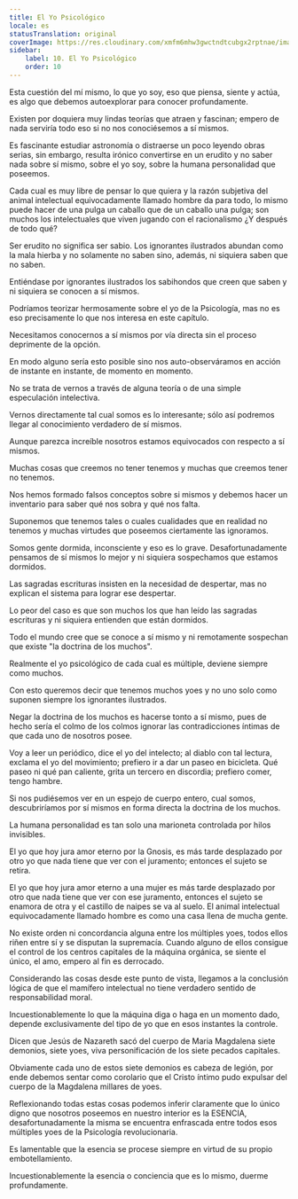 ```yaml
---
title: El Yo Psicológico
locale: es
statusTranslation: original
coverImage: https://res.cloudinary.com/xmfm6mhw3gwctndtcubgx2rptnae/image/upload/v1741354419/small_cover_la_gran_rebelion_28716e29d2.webp
sidebar:
    label: 10. El Yo Psicológico
    order: 10
---
```

Esta cuestión del mí mismo, lo que yo soy, eso que piensa, siente y actúa, es algo que debemos autoexplorar para conocer profundamente.

Existen por doquiera muy lindas teorías que atraen y fascinan; empero de nada serviría todo eso si no nos conociésemos a sí mismos.

Es fascinante estudiar astronomía o distraerse un poco leyendo obras serias, sin embargo, resulta irónico convertirse en un erudito y no saber nada sobre sí mismo, sobre el yo soy, sobre la humana personalidad que poseemos.

Cada cual es muy libre de pensar lo que quiera y la razón subjetiva del animal intelectual equivocadamente llamado hombre da para todo, lo mismo puede hacer de una pulga un caballo que de un caballo una pulga; son muchos los intelectuales que viven jugando con el racionalismo ¿Y después de todo qué?

Ser erudito no significa ser sabio. Los ignorantes ilustrados abundan como la mala hierba y no solamente no saben sino, además, ni siquiera saben que no saben.

Entiéndase por ignorantes ilustrados los sabihondos que creen que saben y ni siquiera se conocen a sí mismos.

Podríamos teorizar hermosamente sobre el yo de la Psicología, mas no es eso precisamente lo que nos interesa en este capítulo.

Necesitamos conocernos a sí mismos por vía directa sin el proceso deprimente de la opción.

En modo alguno sería esto posible sino nos auto-observáramos en acción de instante en instante, de momento en momento.

No se trata de vernos a través de alguna teoría o de una simple especulación intelectiva.

Vernos directamente tal cual somos es lo interesante; sólo así podremos llegar al conocimiento verdadero de sí mismos.

Aunque parezca increíble nosotros estamos equivocados con respecto a sí mismos.

Muchas cosas que creemos no tener tenemos y muchas que creemos tener no tenemos.

Nos hemos formado falsos conceptos sobre si mismos y debemos hacer un inventario para saber qué nos sobra y qué nos falta.

Suponemos que tenemos tales o cuales cualidades que en realidad no tenemos y muchas virtudes que poseemos ciertamente las ignoramos.

Somos gente dormida, inconsciente y eso es lo grave. Desafortunadamente pensamos de sí mismos lo mejor y ni siquiera sospechamos que estamos dormidos.

Las sagradas escrituras insisten en la necesidad de despertar, mas no explican el sistema para lograr ese despertar.

Lo peor del caso es que son muchos los que han leído las sagradas escrituras y ni siquiera entienden que están dormidos.

Todo el mundo cree que se conoce a sí mismo y ni remotamente sospechan que existe "la doctrina de los muchos".

Realmente el yo psicológico de cada cual es múltiple, deviene siempre como muchos.

Con esto queremos decir que tenemos muchos yoes y no uno solo como suponen siempre los ignorantes ilustrados.

Negar la doctrina de los muchos es hacerse tonto a sí mismo, pues de hecho sería el colmo de los colmos ignorar las contradicciones íntimas de que cada uno de nosotros posee.

Voy a leer un periódico, dice el yo del intelecto; al diablo con tal lectura, exclama el yo del movimiento; prefiero ir a dar un paseo en bicicleta. Qué paseo ni qué pan caliente, grita un tercero en discordia; prefiero comer, tengo hambre.

Si nos pudiésemos ver en un espejo de cuerpo entero, cual somos, descubriríamos por sí mismos en forma directa la doctrina de los muchos.

La humana personalidad es tan solo una marioneta controlada por hilos invisibles.

El yo que hoy jura amor eterno por la Gnosis, es más tarde desplazado por otro yo que nada tiene que ver con el juramento; entonces el sujeto se retira.

El yo que hoy jura amor eterno a una mujer es más tarde desplazado por otro que nada tiene que ver con ese juramento, entonces el sujeto se enamora de otra y el castillo de naipes se va al suelo. El animal intelectual equivocadamente llamado hombre es como una casa llena de mucha gente.

No existe orden ni concordancia alguna entre los múltiples yoes, todos ellos riñen entre sí y se disputan la supremacía. Cuando alguno de ellos consigue el control de los centros capitales de la máquina orgánica, se siente el único, el amo, empero al fin es derrocado.

Considerando las cosas desde este punto de vista, llegamos a la conclusión lógica de que el mamífero intelectual no tiene verdadero sentido de responsabilidad moral.

Incuestionablemente lo que la máquina diga o haga en un momento dado, depende exclusivamente del tipo de yo que en esos instantes la controle.

Dicen que Jesús de Nazareth sacó del cuerpo de Maria Magdalena siete demonios, siete yoes, viva personificación de los siete pecados capitales.

Obviamente cada uno de estos siete demonios es cabeza de legión, por ende debemos sentar como corolario que el Cristo íntimo pudo expulsar del cuerpo de la Magdalena millares de yoes.

Reflexionando todas estas cosas podemos inferir claramente que lo único digno que nosotros poseemos en nuestro interior es la ESENCIA, desafortunadamente la misma se encuentra enfrascada entre todos esos múltiples yoes de la Psicología revolucionaria.

Es lamentable que la esencia se procese siempre en virtud de su propio embotellamiento.

Incuestionablemente la esencia o conciencia que es lo mismo, duerme profundamente.
